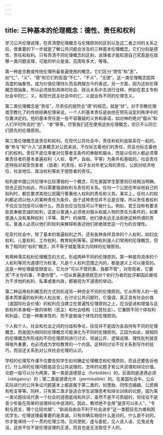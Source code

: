 ```yaml
---
---
---
```

title: 三种基本的伦理概念：德性、责任和权利
---





学习公共伦理说理，在弄清楚伦理概念与伦理原则的区别以及这二者之间的关系之后，很重要的下一步就是了解公共问题会涉及的三种基本伦理概念，它们分别是德性、责任和权利。只有弄清不同伦理概念的区别，说理者才能知道自己究竟是在就哪一类问题说理，可能的听众是谁，范围有多大，等等。

第一种是宗教或传统伦理所最普遍使用的概念。它们区分“德性”和“恶”，如“仁”、“义”、“德”和它们的反面“不仁”、“不义”、“无德”。这一类伦理概念因其高度的抽象性，成为价值伦理持久而且跨越古今的表述。另一方面，因为这些伦理概念很抽象，所以必须放到具体的社会、政治关系中去进行诠释，例如在君主专制社会中的仁、义，和现代民主社会中的仁、义就会有不同的伦理含义。

第二类伦理概念是“责任”，尽责任的就符合“德”的规范，就是“好”。对于宗教伦理或宗教化了的传统经典伦理来说，一个人的基本责任是由他在预先设定的秩序中的位置决定的。他的基本责任是一些不容置疑的义务和承诺，如对神的绝对“服从”和人们平时所说的“忠”、“孝”等等。尽管我们还在使用这些伦理概念，但已不认同它们原先的伦理原则。

第三类伦理概念是责任和权利。在现代公共社会中，责任和权利是联系在一起的。像“参与”和“介入”这类概念对公民来说，不仅标志着他们的责任，而且也标志着他们的权利。责任不是位卑者对位尊者无条件的奉献和服从，而是以任何人都必须尊重责任者的基本普遍权利（人权、尊严、自由、平等）为条件和基础的。社会责任还特指对易受伤害者 （弱者）的责任，如子女对年老父母的责任，公民对经济地位、社会地位、政治权利等处于弱势者的责任。

权利是中国公共伦理中比较薄弱的一个概念，可在美国学生那里则已经相当明确。但也正因为如此，所以需要强调权利与责任的关系。任何一个公民在申诉他自己的权利时，都在要求其他公民履行尊重他人权利的责任和义务。事实上，任何人的权利都必须以他人的某种责任为条件，由于这种责任并不总是合理，所以责任者权利不仅应当包括可以做什么，而且也应当包括可以不做什么。例如，君王自称有要求臣民奉献忠诚的权利，这是以普通人必须绝对服从权威人物的责任为条件的，如果普通人没有某种权利（平等、尊严）的保障，他们便永远无法拒绝这种所谓的责任。普通人必须以他们的权利来解释和表述他们拒绝效忠这一行为的合理性。

在现代社会中，除了基本的普遍权利之外，还有各种各样具体的个人权利，如妇女权利、儿童权利、工作权利、教育权利等等。这种权利是人们常用的伦理概念，但有了相同的“权利”概念，并不等于就能落实为同样的伦理原则。

有两种落实权利伦理概念的方式，形成两种不同的伦理原则。第一种是将具体的个人权利等同为道德行为标准，凡是个人权利范围之内的，都是道义上可以接受的。这是一种伦理最低限度论。它允许“可以不管的事，我都不管”，对旁观者，它要求“不关你的事，不要你管”。一切从普遍道德规范对个别行为者的批评都因此被视为干涉他的权利、私事或者内政，都被视为不道德的举动。

第二种运用权利概念的方式则形成另一种完全不同的伦理原则。它从所有人的一些基本而普遍的权利和人权出发，在讨论公共问题时，它强调，真正具有社会价值（或国际社会价值）的权利应当建立在普遍性伦理原则之上，应当促进和增强与这些权利本身相一致的体制（民主）和社会结构（公民社会）。它兼顾不同个体权利和利益，它是一种集体性的，而不是极端个体性的伦理原则。

个人和个人、社会和社会之间的分歧和争论，往往并不是因为各自持有不同的伦理概念，而是因为相同的伦理概念可能演化为不同的伦理原则。正因为如此，就相同的伦理概念所形成的不同伦理原则进行讨论，坦诚公开、逻辑说理、理性批判就变得格外重要，也必须成为学校教育的一个内容。这样的讨论不仅关系到写作的技巧，而且还关系到对公共社会伦理的认识。

学校的伦理写作课不仅要告知学生如何确定伦理概念和伦理原则，而且还要告诉他们，什么样的伦理问题是适合公共说理的，怎样的论题才有公共说理和辩论价值。论题一般可以分为两类，第一类是道德禁止（forbidden）的，反面则是道德必须（obligatory）的；第二类是道德允许（permissible）的。在美国社会中，公众实际进行的公共争议问题基本上都是属于第二类的，如堕胎、同性恋婚姻、公民拥有枪支等等。同样，只有第二类才是适合学生说理思考和辩论训练的论题，因为第一类论题往往代表一个社会的道德底线和共识，虽然不是不可质疑的，但往往不是青少年能在简单的说理辩论中说清的。因此，教师绝不会用“是否可以杀人”、“专制与民主，哪个比较优越”、“新闻自由会不利于社会进步”这一类题目去为难和困扰学生。伦理说理最重要的是真诚，只有你确实相信什么是对的，什么是不对的，你才能保持一个一贯的伦理立场。见风使舵，虚与委蛇，见人说人话、见鬼说鬼话，这些不仅不是伦理说理的正道，而且也是无法取信于人的。